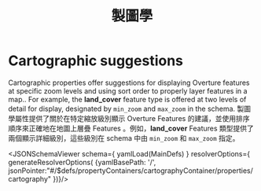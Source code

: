 ﻿---
title: 製圖學
---

Cartographic suggestions
===



Cartographic properties offer suggestions for displaying Overture features at specific zoom levels and using sort order to properly layer features in a map.. For example, the **land_cover** feature type is offered at two levels of detail for display, designated by `min_zoom` and `max_zoom` in the schema.
製圖學屬性提供了關於在特定縮放級別顯示 Overture  Features 的建議，並使用排序順序來正確地在地圖上層疊 Features 。例如，**land_cover**  Features 類型提供了兩個顯示詳細級別，這些級別在 schema 中由 `min_zoom` 和 `max_zoom` 指定。


<JSONSchemaViewer
  schema={ yamlLoad(MainDefs) }
  resolverOptions={ generateResolverOptions( {yamlBasePath: '/', jsonPointer:"#/$defs/propertyContainers/cartographyContainer/properties/cartography" })}/>



